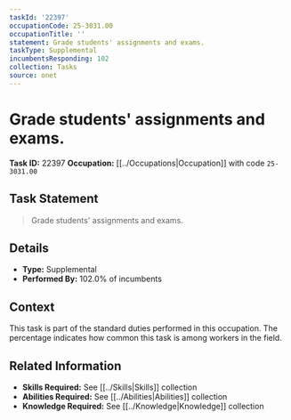 ```yaml
---
taskId: '22397'
occupationCode: 25-3031.00
occupationTitle: ''
statement: Grade students' assignments and exams.
taskType: Supplemental
incumbentsResponding: 102
collection: Tasks
source: onet
---
```

# Grade students' assignments and exams.

**Task ID:** 22397
**Occupation:** [[../Occupations|Occupation]] with code `25-3031.00`

## Task Statement

> Grade students' assignments and exams.

## Details

- **Type:** Supplemental
- **Performed By:** 102.0% of incumbents

## Context

This task is part of the standard duties performed in this occupation. The percentage indicates how common this task is among workers in the field.

## Related Information

- **Skills Required:** See [[../Skills|Skills]] collection
- **Abilities Required:** See [[../Abilities|Abilities]] collection
- **Knowledge Required:** See [[../Knowledge|Knowledge]] collection
